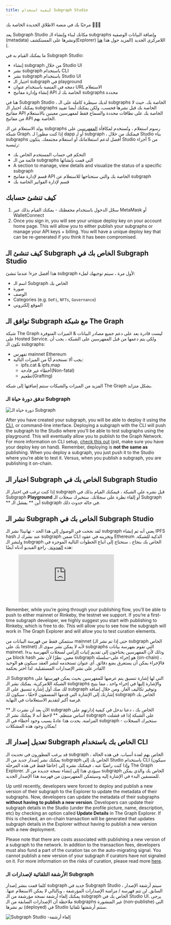 ```yaml
---
title: كيفية استخدام Subgraph Studio
---
```


مرحبًا بك في منصة الاطلاق الجديدة الخاصة بك 👩🏽‍🚀

يعد Subgraph Studio مكانك لبناء وإنشاء الـ subgraphs وإضافة البيانات الوصفية (metadata) ونشرها على المستكشف(Explorer) اللامركزي الجديد (المزيد حول هذا [ هنا ](/explorer)).

ما يمكنك القيام به في Subgraph Studio:

- إنشاء subgraph من خلال Studio UI
- نشر subgraph باستخدام CLI
- نشر subgraph باستخدام Studio UI
- اختبار الـ subgraph في playground
- دمجه في المنصة باستخدام عنوان URL الاستعلام
- إنشاء وإدارة مفاتيح API الخاصة بك لـ subgraphs محددة

هنا في Subgraph Studio ، لديك سيطرة كاملة على الـ subgraphs الخاصة بك. حيث لا يمكنك اختبار الـ subgraphs الخاصة بك قبل نشرها فحسب، ولكن يمكنك أيضا تقييد مفاتيح API الخاصة بك على نطاقات محددة والسماح فقط لمفهرسين معينين بالاستعلام من مفاتيح API الخاصة بهم.

يولد الاستعلام عن الـ subgraphs رسوم استعلام ، وتُستخدم لمكافأة [المفهرسين](/indexing) على شبكة Graph. إذا كنت مطورا لـ dapp أو لـ subgraph ، فيمكنك من خلال Studio بناء subgraphs أفضل لدعم استعلاماتك أو استعلام مجتمعك. يتكون Studio من 5 أجزاء رئيسية:

- التحكم في حساب المستخدم الخاص بك
- قائمة من الـ subgraphs التي قمت بإنشائها
- A section to manage, view details and visualize the status of a specific subgraph
- قسم لإدارة مفاتيح API الخاصة بك والتي ستحتاجها للاستعلام عن subgraph
- قسم لإدارة الفواتير الخاصة بك

## كيف تنشئ حسابك

1. سجّل الدخول باستخدام محفظتك - يمكنك القيام بذلك عبر MetaMask أو WalletConnect
1. Once you sign in, you will see your unique deploy key on your account home page. This will allow you to either publish your subgraphs or manage your API keys + billing. You will have a unique deploy key that can be re-generated if you think it has been compromised.

## كيف تنشئ الـ Subgraph الخاص بك في Subgraph Studio

هذا أفضل جزء! عندما تنشئ subgraph لأول مرة ، سيتم توجيهك لملء:

- اسم الـ Subgraph الخاص بك
- صورة
- الوصف
- Categories (e.g. `DeFi`, `NFTs`, `Governance`)
- الموقع إلكتروني

## توافق الـ Subgraph مع شبكة The Graph

شبكة The Graph ليست قادرة بعد على دعم جميع مصادر البيانات & الميزات المتوفرة على Hosted Service. ولكي يتم دعمها من قبل المفهرسين على الشبكة ، يجب أن تكون الـ subgraphs:

- تفهرس mainnet Ethereum
- يجب ألا تستخدم أيًا من الميزات التالية:
  - ipfs.cat & ipfs.map
  - أخطاء غير فادحة(Non-fatal)
  - تطعيم(Grafting)

المزيد من الميزات والشبكات ستتم إضافتها إلى شبكة The Graph بشكل متزايد.

### تدفق دورة حياة الـ Subgraph

![دورة حياة الـ Subgraph](/img/subgraph-lifecycle.png)

After you have created your subgraph, you will be able to deploy it using the [CLI](https://github.com/graphprotocol/graph-cli), or command-line interface. Deploying a subgraph with the CLI will push the subgraph to the Studio where you’ll be able to test subgraphs using the playground. This will eventually allow you to publish to the Graph Network. For more information on CLI setup, [check this out](/developer/define-subgraph-hosted#install-the-graph-cli) (pst, make sure you have your deploy key on hand). Remember, deploying is **not the same as** publishing. When you deploy a subgraph, you just push it to the Studio where you’re able to test it. Versus, when you publish a subgraph, you are publishing it on-chain.

## اختبار الـ Subgraph الخاص بك في Subgraph Studio

إذا كنت ترغب في اختبار الـ subgraph قبل نشره على الشبكة ، فيمكنك القيام بذلك في Subgraph **Playground** أو إلقاء نظرة على سجلاتك. ستخبرك سجلات الـ Subgraph ** أين ** يفشل الـ subgraph في حالة حدوث ذلك.

## نشر الـ Subgraph الخاص بك في Subgraph Studio

لقد نجحت في الوصول إلى هذا الحد - تهانينا! نشر الـ subgraph يعني أنه تم إنشاء IPFS hash عند نشرك لـ subgraph ضمن CLI وتخزينه في عقود Ethereum الذكية للشبكة. ولنشر الـ subgraph الخاص بك بنجاح ، ستحتاج إلى اتباع الخطوات التالية الموجزة في هذه [ المدونة ](https://thegraph.com/blog/building-with-subgraph-studio). راجع الفيديو أدناه أيضًا:

<figure className="video-container">
  <iframe
    className="video-iframe"
    src="https://www.youtube.com/embed/HfDgC2oNnwo"
    title="مشغل فيديو يوتيوب"
    frameBorder="0"
    allowFullScreen
  ></iframe>
</figure>

Remember, while you’re going through your publishing flow, you’ll be able to push to either mainnet or Rinkeby, the testnet we support. If you’re a first-time subgraph developer, we highly suggest you start with publishing to Rinkeby, which is free to do. This will allow you to see how the subgraph will work in The Graph Explorer and will allow you to test curation elements.

ستتمكن فقط من فهرسة البيانات من mainnet (حتى إذا تم نشر الـ subgraph الخاص بك على testnet) لأنه لا يمكن نشر سوى الـ subgraphs التي تقوم بفهرسة بيانات mainnet. وذلك لأن المفهرسين يحتاجون إلى تقديم إثبات إلزامي لسجلات الفهرسة بدءا من block hash معين. نظرًا لأن نشر subgraph هو إجراء على-سلسلة (on-chain) ، فالإجراء يمكن أن يستغرق بضع دقائق. أي عنوان تستخدمه لنشر العقد سيكون هو الوحيد القادر على نشر الإصدارات المستقبلية. لذا اختر بحكمة!

الـ Subgraphs التي لها إشارة تنسيق يتم عرضها للمفهرسين بحيث يمكن فهرستها على الشبكة اللامركزية. يمكنك نشر الـ subgraphs والإشارة إليها في إجراء واحد ، مما يتيح لك صك أول إشارة تنسيق على الـ subgraph وتوفير تكاليف الغاز. ومن خلال إضافة إشارتك إلى الإشارة التي قدمها المنسقون لاحقًا ، سيكون للـ subgraph الخاص بك فرصة أكبر لتقديم الاستعلامات في النهاية.

** الآن بعد أن نشرت الـ subgraph الخاص بك ، دعنا ندخل في كيفية إدارتهم على أساس منتظم. ** لاحظ أنه لا يمكنك نشر الـ subgraph على الشبكة إذا قد فشلت المزامنة. يحدث هذا عادةً بسبب وجود أخطاء في الـ subgraph - ستخبرك السجلات بمكان وجود هذه المشكلات!

## تعديل إصدار الـ Subgraph الخاص بك باستخدام CLI

قد يرغب المطورون في تحديث الـ subgraph الخاص بهم لعدة أسباب. في هذه الحالة ، يمكنك نشر إصدار جديد من الـ subgraph الخاص بك إلى Studio باستخدام CLI (سيكون خاصًا فقط في هذه المرحلة) وإذا كنت راضيًا عنه ، فيمكنك نشره إلى The Graph Explorer. سيؤدي هذا إلى إنشاء نسخة جديدة من الـ subgraph الخاص بك والذي يمكن للمنسقين البدء في الإشارة إليه وسيتمكن المفهرسون من فهرسة هذا الإصدار الجديد.

Up until recently, developers were forced to deploy and publish a new version of their subgraph to the Explorer to update the metadata of their subgraphs. Now, developers can update the metadata of their subgraphs **without having to publish a new version**. Developers can update their subgraph details in the Studio (under the profile picture, name, description, etc) by checking an option called **Update Details** in The Graph Explorer. If this is checked, an on-chain transaction will be generated that updates subgraph details in the Explorer without having to publish a new version with a new deployment.

Please note that there are costs associated with publishing a new version of a subgraph to the network. In addition to the transaction fees, developers must also fund a part of the curation tax on the auto-migrating signal. You cannot publish a new version of your subgraph if curators have not signaled on it. For more information on the risks of curation, please read more [here](/curating).

### الأرشفة التلقائية لإصدارات الـ Subgraph

كلما قمت بنشر إصدار subgraph جديد في Subgraph Studio ، سيتم أرشفة الإصدار السابق. لن تتم فهرسة / مزامنة الإصدارات المؤرشفة ، وبالتالي لا يمكن الاستعلام عنها. يمكنك إلغاء أرشفة نسخة مؤرشفة من الـ subgraph الخاص بك في Studio UI. يرجى ملاحظة أن الإصدارات السابقة من الـ subgraphs غير المنشورة (non-publishe) التي تم نشرها (deployed) في Studio ستتم أرشفتها تلقائيا.

![Subgraph Studio -إلغاء أرشفة](/img/Unarchive.png)
